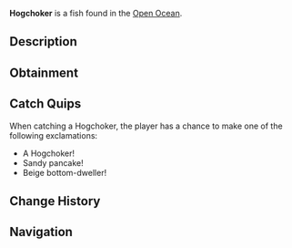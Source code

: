 {{FishInfobox
|image          = Hogchoker.png
|rarity         = Common
|sea            = Second Sea
|location       = [[Open Ocean]]
|sublocation    = 
|sources        = Fishing Rod
|radar_location = 
|prog_speed     = +12
|xp             = 20
|weather        = Clear
|time           = Day
|season         = Summer
|bait           = Sapphire Krill
|base_weight    = 10
|base_value     = 40
|weight_range   = 6
|base_chance    = 130
|base_resil     = 85
}}
'''Hogchoker''' is a {{Rarity|Common}} fish found in the [[Open Ocean]].

== Description ==
{{Description|A sandy-colored fish with beige fins, flattening itself against the ocean floor.|Bestiary Entry}}

== Obtainment ==
{{Description|It hugs the sand when the sun shines bright.|Bestiary Hint}}
{{Fish Availability|
Apex Fish Hunt/Apex Leviathan
Narwhal Hunt/Beluga/Second Sea
Narwhal Hunt/Magician Narwhal/Second Sea
Narwhal Hunt/Narwhal/Second Sea
Open Ocean
Open Ocean/Sea Leviathan
|top_rods      = 
Training Rod\283339.37\NaN;
Flimsy Rod\280964.97\22661.41;
Free Spirit Rod\224567.68\21694.46;
Azure Of Lagoon\207997.04\18239.67;
Firefly Rod\195619.85\17389.77;
Plastic Rod\183997.26\12197.35;
Adventurer's Rod\179605.54\18029.68;
Carrot Rod\191743.51\17854.96;
Great Dreamer Rod\188652.72\17217.86;
Fischer's Rod\183022.71\12180.44;
Duncan's Rod\149903.74\12485.85;
Astralhook Rod\193878.03\0;
Blazebringer Rod\191073.63\15419.32;
Verdant Shear Rod\186478.82\16573.95;
Trident Rod\179305.01\13977.36;
No-Life Rod\157839.93\12789.73;
Ethereal Prism Rod\150972.73\12566.15;
Seraphic Rod\150716.53\11735.71;
Challenger's Rod\150228.69\12103.2;
Depthseeker Rod\147195.99\12369.73;
Avalanche Rod\146428.62\12325.37;
Rod Of The Forgotten Fang\145322.55\11354.59;
Volcanic Rod\145185.87\11958.33;
Rod Of The Exalted One\144930.49\11559.86;
Zeus Rod\144713.76\11919.45;
Rod Of The Depths\144263.16\11402.1;
Steady Rod\134834.95\9966.62
|recommended   = Free Spirit Rod
}}

== Catch Quips ==
When catching a Hogchoker, the player has a chance to make one of the following exclamations:
* A Hogchoker!
* Sandy pancake!
* Beige bottom-dweller!

== Change History ==
{{Change History|{{subst:Current Version}}}}

== Navigation ==
{{Fish Navbox|Open Ocean}}